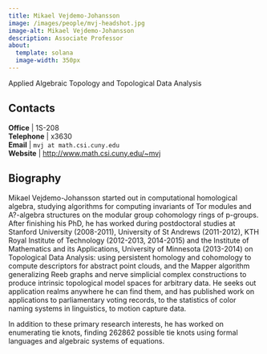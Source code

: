 ```yaml
---
title: Mikael Vejdemo-Johansson
image: /images/people/mvj-headshot.jpg
image-alt: Mikael Vejdemo-Johansson
description: Associate Professor
about:
  template: solana
  image-width: 350px
---
```



Applied Algebraic Topology and Topological Data Analysis


## Contacts

<i class="bi bi-door-open"></i> **Office** | 1S-208 <br/>
<i class="bi bi-telephone"></i> **Telephone** | x3630 <br/>
<i class="bi bi-mailbox"></i> **Email** | `mvj at math.csi.cuny.edu` <br/>
<i class="bi bi-x-diamond"></i> **Website**  | [http://www.math.csi.cuny.edu/~mvj](http://www.math.csi.cuny.edu/~mvj) <br/>

## Biography

Mikael Vejdemo-Johansson started out in computational homological
algebra, studying algorithms for computing invariants of Tor modules
and A?-algebra structures on the modular group cohomology rings of
p-groups. After finishing his PhD, he has worked during postdoctoral
studies at Stanford University (2008-2011), University of St Andrews
(2011-2012), KTH Royal Institute of Technology (2012-2013, 2014-2015)
and the Institute of Mathematics and its Applications, University of
Minnesota (2013-2014) on Topological Data Analysis: using persistent
homology and cohomology to compute descriptors for abstract point
clouds, and the Mapper algorithm generalizing Reeb graphs and nerve
simplicial complex constructions to produce intrinsic topological
model spaces for arbitrary data. He seeks out application realms
anywhere he can find them, and has published work on applications to
parliamentary voting records, to the statistics of color naming
systems in linguistics, to motion capture data.




In addition to these primary research interests, he has worked on
enumerating tie knots, finding 262862 possible tie knots using formal
languages and algebraic systems of equations.


